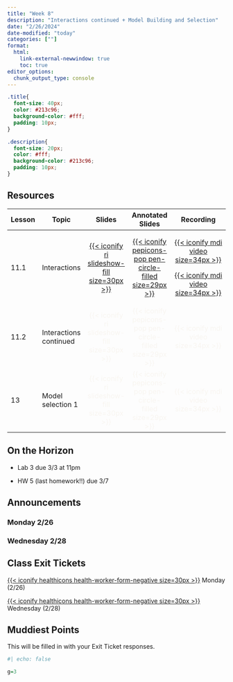 ```yaml
---
title: "Week 8"
description: "Interactions continued + Model Building and Selection"
date: "2/26/2024"
date-modified: "today"
categories: [""]
format: 
  html:
    link-external-newwindow: true
    toc: true
editor_options: 
  chunk_output_type: console
---
```


```css
.title{
  font-size: 40px;
  color: #213c96;
  background-color: #fff;
  padding: 10px;
}

.description{
  font-size: 20px;
  color: #fff;
  background-color: #213c96;
  padding: 10px;
}
```

## Resources

+------------+------------------------+------------------------------------------------------------------------------------------------------+-----------------------------------------------------------------------------------------------------------------------------+--------------------------------------------------------------------------------------------------------------------------------------------------------------------------------------------------------------------------------------------------------------------------------------------------------------------------------------------------------------------------------------+
| Lesson     | Topic                  | Slides                                                                                               | Annotated Slides                                                                                                            | Recording                                                                                                                                                                                                                                                                                                                                                                            |
+============+========================+:====================================================================================================:+:===========================================================================================================================:+:====================================================================================================================================================================================================================================================================================================================================================================================:+
| 11.1       | Interactions           | [[{{< iconify ri slideshow-fill size=30px >}}](/slides/11_Interactions.qmd)]{style="color:#f8f5f0;"} | [[{{< iconify pepicons-pop pen-circle-filled size=29px >}}](/slides_annotated/11_Interactions.pdf)]{style="color:#f8f5f0;"} | [[{{< iconify mdi video size=34px >}}](https://ohsuitg-my.sharepoint.com/personal/wakim_ohsu_edu/_layouts/15/stream.aspx?id=%2Fpersonal%2Fwakim%5Fohsu%5Fedu%2FDocuments%2FTeaching%2FClasses%2FW2024%5FBSTA%5F512%5F612%2FStudent%5Ffiles%2FRecordings%2F11%5FInteractions%5F1%2Emp4&referrer=StreamWebApp%2EWeb&referrerScenario=AddressBarCopied%2Eview)]{style="color:#f8f5f0;"} |
|            |                        |                                                                                                      |                                                                                                                             |                                                                                                                                                                                                                                                                                                                                                                                      |
|            |                        |                                                                                                      |                                                                                                                             | [[{{< iconify mdi video size=34px >}}](https://ohsuitg-my.sharepoint.com/personal/wakim_ohsu_edu/_layouts/15/stream.aspx?id=%2Fpersonal%2Fwakim%5Fohsu%5Fedu%2FDocuments%2FTeaching%2FClasses%2FW2024%5FBSTA%5F512%5F612%2FStudent%5Ffiles%2FRecordings%2F11%5FInteractions%5F2%2Emp4&referrer=StreamWebApp%2EWeb&referrerScenario=AddressBarCopied%2Eview)]{style="color:#f8f5f0;"} |
+------------+------------------------+------------------------------------------------------------------------------------------------------+-----------------------------------------------------------------------------------------------------------------------------+--------------------------------------------------------------------------------------------------------------------------------------------------------------------------------------------------------------------------------------------------------------------------------------------------------------------------------------------------------------------------------------+
| 11.2       | Interactions continued | [{{< iconify ri slideshow-fill size=30px >}}]{style="color:#f8f5f0;"}                                | [{{< iconify pepicons-pop pen-circle-filled size=29px >}}]{style="color:#f8f5f0;"}                                          | [{{< iconify mdi video size=34px >}}]{style="color:#f8f5f0;"}                                                                                                                                                                                                                                                                                                                        |
+------------+------------------------+------------------------------------------------------------------------------------------------------+-----------------------------------------------------------------------------------------------------------------------------+--------------------------------------------------------------------------------------------------------------------------------------------------------------------------------------------------------------------------------------------------------------------------------------------------------------------------------------------------------------------------------------+
| 13         | Model selection 1      | [{{< iconify ri slideshow-fill size=30px >}}]{style="color:#f8f5f0;"}                                | [{{< iconify pepicons-pop pen-circle-filled size=29px >}}]{style="color:#f8f5f0;"}                                          | [{{< iconify mdi video size=34px >}}]{style="color:#f8f5f0;"}                                                                                                                                                                                                                                                                                                                        |
+------------+------------------------+------------------------------------------------------------------------------------------------------+-----------------------------------------------------------------------------------------------------------------------------+--------------------------------------------------------------------------------------------------------------------------------------------------------------------------------------------------------------------------------------------------------------------------------------------------------------------------------------------------------------------------------------+

## On the Horizon

-   Lab 3 due 3/3 at 11pm

-   HW 5 (last homework!!) due 3/7

## Announcements

### Monday 2/26

### Wednesday 2/28

## Class Exit Tickets

[[{{< iconify healthicons health-worker-form-negative size=30px >}}](https://forms.office.com/Pages/ResponsePage.aspx?id=V3lz4rj6fk2U9pvWr59xWFMopmPUjRtDiHLswhgacNhUREZLTkxLUUlBNk4wODRKRkNCQk1HVzRKNi4u)]{style="color:#f8f5f0;"} Monday (2/26)

[[{{< iconify healthicons health-worker-form-negative size=30px >}}](https://forms.office.com/Pages/ResponsePage.aspx?id=V3lz4rj6fk2U9pvWr59xWFMopmPUjRtDiHLswhgacNhUQU9ZNzY0NEs4TEVVRFZVU1FHMTJGSEFXOC4u)]{style="color:#f8f5f0;"} Wednesday (2/28)

## Muddiest Points

This will be filled in with your Exit Ticket responses.

```r
#| echo: false

g=3
```
